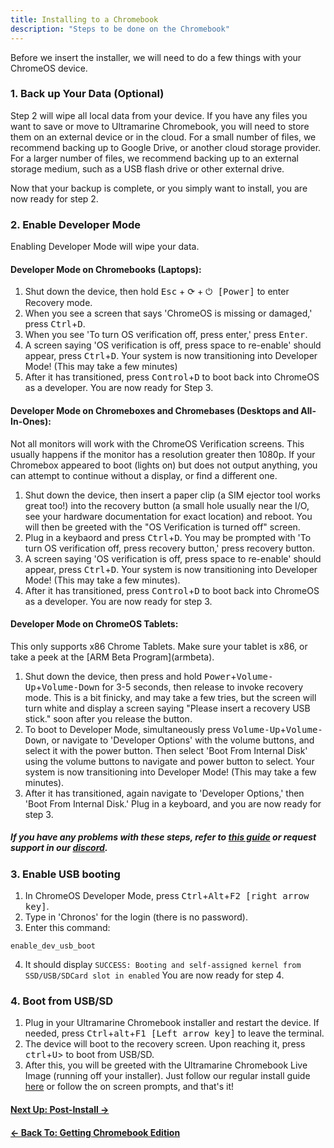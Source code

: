 ```yaml
---
title: Installing to a Chromebook
description: "Steps to be done on the Chromebook"
---
```



Before we insert the installer, we will need to do a few things with your ChromeOS device.

### 1. Back up Your Data (Optional)

Step 2 will wipe all local data from your device. If you have any files you want to save or move to Ultramarine Chromebook, you will need to store them on an external device or in the cloud. For a small number of files, we recommend backing up to Google Drive, or another cloud storage provider. For a larger number of files, we recommend backing up to an external storage medium, such as a USB flash drive or other external drive.

Now that your backup is complete, or you simply want to install, you are now ready for step 2.

### 2. Enable Developer Mode

<Alert type="warning">Enabling Developer Mode will wipe your data.</Alert>

#### Developer Mode on Chromebooks (Laptops):

1. Shut down the device, then hold <kbd>Esc</kbd> + <kbd>⟳</kbd> + <kbd>⏻ [Power]</kbd> to enter Recovery mode.
2. When you see a screen that says 'ChromeOS is missing or damaged,' press <kbd>Ctrl</kbd>+<kbd>D</kbd>.
3. When you see 'To turn OS verification off, press enter,' press <kbd>Enter</kbd>.
4. A screen saying 'OS verification is off, press space to re-enable' should appear, press <kbd>Ctrl</kbd>+<kbd>D</kbd>.
   Your system is now transitioning into Developer Mode! (This may take a few minutes)
5. After it has transitioned, press <kbd>Control</kbd>+<kbd>D</kbd> to boot back into ChromeOS as a developer. You are now ready for Step 3.

#### Developer Mode on Chromeboxes and Chromebases (Desktops and All-In-Ones):

<Alert type="warning">
  Not all monitors will work with the ChromeOS Verification screens. This
  usually happens if the monitor has a resolution greater then 1080p. If your
  Chromebox appeared to boot (lights on) but does not output anything, you can
  attempt to continue without a display, or find a different one.
</Alert>

1.  Shut down the device, then insert a paper clip (a SIM ejector tool works great too!) into the recovery button (a small hole usually near the I/O, see your hardware documentation for exact location) and reboot. You will then be greeted with the "OS Verification is turned off" screen.
2.  Plug in a keybaord and press <kbd>Ctrl</kbd>+<kbd>D</kbd>. You may be prompted with 'To turn OS verification off, press recovery button,' press recovery button.
3.  A screen saying 'OS verification is off, press space to re-enable' should appear, press <kbd>Ctrl</kbd>+<kbd>D</kbd>.
    Your system is now transitioning into Developer Mode! (This may take a few minutes).
4.  After it has transitioned, press <kbd>Control</kbd>+<kbd>D</kbd> to boot back into ChromeOS as a developer. You are now ready for step 3.

#### Developer Mode on ChromeOS Tablets:

<Alert type="info">
  This only supports x86 Chrome Tablets. Make sure your tablet is x86, or take a
  peek at the [ARM Beta Program](armbeta).
</Alert>

1.  Shut down the device, then press and hold <kbd>Power</kbd>+<kbd>Volume-Up</kbd>+<kbd>Volume-Down</kbd> for 3-5 seconds, then release to invoke recovery mode. This is a bit finicky, and may take a few tries, but the screen will turn white and display a screen saying "Please insert a recovery USB stick." soon after you release the button.
2.  To boot to Developer Mode, simultaneously press <kbd>Volume-Up</kbd>+<kbd>Volume-Down</kbd>, or navigate to 'Developer Options' with the volume buttons, and select it with the power button. Then select 'Boot From Internal Disk' using the volume buttons to navigate and power button to select.
    Your system is now transitioning into Developer Mode! (This may take a few minutes).
3.  After it has transitioned, again navigate to 'Developer Options,' then 'Boot From Internal Disk.' Plug in a keyboard, and you are now ready for step 3.

##### If you have any problems with these steps, refer to [this guide](https://chromium.googlesource.com/chromiumos/docs/+/main/debug_buttons.md#Firmware-Keyboard-Interface) or request support in our [discord](https://discord.com/invite/5fdPuxTg5Q).

### 3. Enable USB booting

1. In ChromeOS Developer Mode, press <kbd>Ctrl</kbd>+<kbd>Alt</kbd>+<kbd>F2 [right arrow key]</kbd>.
2. Type in 'Chronos' for the login (there is no password).
3. Enter this command:

```
enable_dev_usb_boot
```

4. It should display `SUCCESS: Booting and self-assigned kernel from SSD/USB/SDCard slot in enabled` You are now ready for step 4.

### 4. Boot from USB/SD

1. Plug in your Ultramarine Chromebook installer and restart the device. If needed, press <kbd>Ctrl</kbd>+<kbd>alt</kbd>+<kbd>F1 [Left arrow key]</kbd> to leave the terminal.
2. The device will boot to the recovery screen. Upon reaching it, press <kbd>ctrl</kbd>+<kbd>U</kbd>> to boot from USB/SD.
3. After this, you will be greeted with the Ultramarine Chromebook Live Image (running off your installer). Just follow our regular install guide [here](https://wiki.ultramarine-linux.org/en/installation/installation/) or follow the on screen prompts, and that's it!

#### [Next Up: Post-Install →](postinstall)

#### [← Back To: Getting Chromebook Edition](getting)
